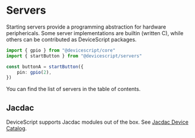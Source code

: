 # Servers

Starting servers provide a programming abstraction for hardware periphericals. Some server implementations are builtin (written C), while others can be contributed as DeviceScript packages.

```ts
import { gpio } from "@devicescript/core"
import { startButton } from "@devicescript/servers"

const buttonA = startButton({
    pin: gpio(2),
})
```

You can find the list of servers in the table of contents.

## Jacdac

DeviceScript supports Jacdac modules out of the box.
See [Jacdac Device Catalog](https://microsoft.github.io/jacdac-docs/devices/).
